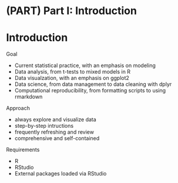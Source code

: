 # (PART) Part I: Introduction {-} 

# Introduction

Goal

* Current statistical practice, with an emphasis on modeling
* Data analysis, from t-tests to mixed models in R
* Data visualzation, with an emphasis on ggplot2
* Data science, from data management to data cleaning with dplyr
* Computational reproducibility, from formatting scripts to using rmarkdown

Approach

* always explore and visualize data
* step-by-step intructions
* frequently refreshing and review
* comprehensive and self-contained

Requirements

* R
* RStudio
* External packages loaded via RStudio